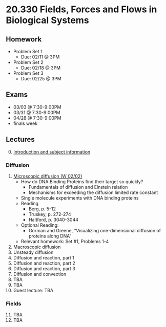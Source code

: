 # 20.330 Fields, Forces and Flows in Biological Systems

## Homework
- Problem Set 1
    - Due: 02/11 @ 3PM
- Problem Set 2
    - Due: 02/18 @ 3PM
- Problem Set 3
    - Due: 02/25 @ 3PM

## Exams
- 03/03 @ 7:30-9:00PM
- 03/31 @ 7:30-9:00PM
- 04/28 @ 7:30-9:00PM
- finals week

## Lectures
0. [Introduction and subject information](./l0)

### Diffusion
1. [Microscopic diffusion (W 02/02)](./l1)
    - How do DNA Binding Proteins find their target so quickly?
        - Fundamentals of diffusion and Einstein relation
        - Mechanisms for exceeding the diffusion limited rate constant
    - Single molecule experiments with DNA binding proteins
    - Reading
        - Berg, p. 5-12
        - Truskey, p. 272-274
        - Haltford, p. 3040-3044
    - Optional Reading:
        - Gorman and Greene, “Visualizing one-dimensional diffusion of proteins along DNA”
    - Relevant homework: Set #1, Problems 1-4
2. Macroscopic diffusion
3. Unsteady diffusion
4. Diffusion and reaction, part 1
5. Diffusion and reaction, part 2
6. Diffusion and reaction, part 3
7. Diffusion and convection
8. TBA
9. TBA
10. Guest lecture: TBA

### Fields
11. TBA
12. TBA